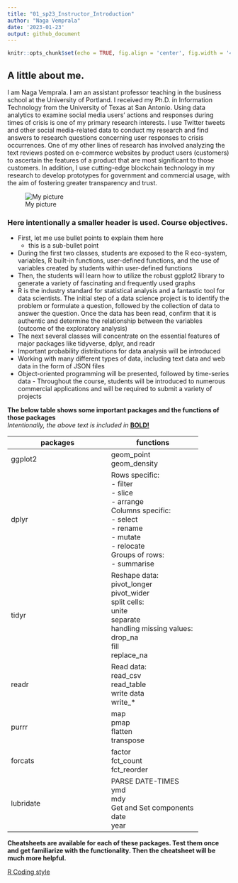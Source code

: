 ```yaml
---
title: "01_sp23_Instructor_Introduction"
author: "Naga Vemprala"
date: '2023-01-23'
output: github_document
---
```


```r
knitr::opts_chunk$set(echo = TRUE, fig.align = 'center', fig.width = '40%')
```

## A little about me. 

I am Naga Vemprala. I am an assistant professor teaching in the business school at the University of Portland. I received my Ph.D. in Information Technology from the University of Texas at San Antonio. Using data analytics to examine social media users' actions and responses during times of crisis is one of my primary research interests. I use Twitter tweets and other social media-related data to conduct my research and find answers to research questions concerning user responses to crisis occurrences. One of my other lines of research has involved analyzing the text reviews posted on e-commerce websites by product users (customers) to ascertain the features of a product that are most significant to those customers. In addition, I use cutting-edge blockchain technology in my research to develop prototypes for government and commercial usage, with the aim of fostering greater transparency and trust.

![My picture](Images/profile_pic.png)

### Here intentionally a smaller header is used. **Course objectives.**
- First, let me use bullet points to explain them here
  + this is a sub-bullet point 
- During the first two classes, students are exposed to the R eco-system, variables, R built-in functions, user-defined functions, and the use of variables created by students within user-defined functions
- Then, the students will learn how to utilize the robust ggplot2 library to generate a variety of fascinating and frequently used graphs  
- R is the industry standard for statistical analysis and a fantastic tool for data scientists. The initial step of a data science project is to identify the problem or formulate a question, followed by the collection of data to answer the question. Once the data has been read, confirm that it is authentic and determine the relationship between the variables (outcome of the exploratory analysis)
- The next several classes will concentrate on the essential features of major packages like tidyverse, dplyr, and readr
- Important probability distributions for data analysis will be introduced
- Working with many different types of data, including text data and web data in the form of JSON files
- Object-oriented programming will be presented, followed by time-series data - Throughout the course, students will be introduced to numerous commercial applications and will be required to submit a variety of projects


**The below table shows some important packages and the functions of those packages**  
*Intentionally, the above text is included in* <span style="text-decoration:underline">**BOLD!**</span>

packages | functions 
---------| -------- 
ggplot2  | geom_point <br> geom_density
dplyr  | Rows specific: <br> - filter <br> - slice <br> - arrange <br> Columns specific: <br> - select <br> - rename <br> - mutate <br> - relocate <br> Groups of rows: <br> - summarise 
tidyr  | Reshape data: <br> pivot_longer <br> pivot_wider <br> split cells: <br> unite <br> separate <br> handling missing values: <br> drop_na <br> fill <br> replace_na 
readr  | Read data: <br> read_csv <br> read_table <br> write data <br> write_*
purrr  | map <br> pmap <br> flatten <br> transpose 
forcats  | factor <br> fct_count <br> fct_reorder 
lubridate  | PARSE DATE-TIMES <br> ymd <br> mdy <br> Get and Set components <br> date <br> year  

**Cheatsheets are available for each of these packages. Test them once and get familiarize with the functionality. Then the cheatsheet will be much more helpful.**

[R Coding style](https://github.com/NagaVemprala/R_Programming/blob/main/09_S23_R_Coding_Style.md)





